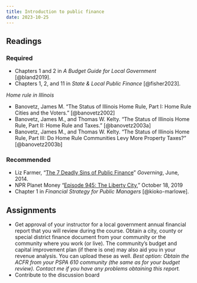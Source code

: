 ```yaml
---
title: Introduction to public finance
date: 2023-10-25
---
```


## Readings

### Required

-   Chapters 1 and 2 in *A Budget Guide for Local Government* [@bland2019].
-   Chapters 1, 2, and 11 in *State & Local Public Finance* [@fisher2023].

*Home rule in Illinois*

-   Banovetz, James M. “The Status of Illinois Home Rule, Part I: Home Rule Cities and the Voters.” [@banovetz2002]
-   Banovetz, James M., and Thomas W. Kelty. “The Status of Illinois Home Rule, Part II: Home Rule and Taxes.” [@banovetz2003a]
-   Banovetz, James M., and Thomas W. Kelty. “The Status of Illinois Home Rule, Part III: Do Home Rule Communities Levy More Property Taxes?” [@banovetz2003b]

### Recommended

-   Liz Farmer, "[The 7 Deadly Sins of Public Finance](https://www.governing.com/finance101/gov-deadly-public-finance-sins.html)" *Governing*, June, 2014.
-   NPR Planet Money "[Episode 945: The Liberty City](https://www.npr.org/2019/10/18/771371881/episode-945-the-liberty-city)," October 18, 2019
-   Chapter 1 in *Financial Strategy for Public Managers* [@kioko-marlowe].

## Assignments

-   Get approval of your instructor for a local government annual financial report that you will review during the course. Obtain a city, county or special district finance document from your community or the community where you work (or live). The community's budget and capital improvement plan (if there is one) may also aid you in your revenue analysis. You can upload these as well. *Best option: Obtain the ACFR from your PSPA 610 community (the same as for your budget review). Contact me if you have any problems obtaining this report.*
-   Contribute to the discussion board